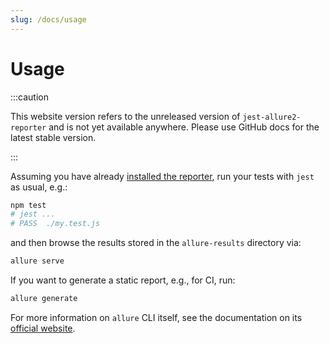 ```yaml
---
slug: /docs/usage
---
```


# Usage

:::caution

This website version refers to the unreleased version of `jest-allure2-reporter` and is not yet available
anywhere. Please use GitHub docs for the latest stable version.

:::

Assuming you have already [installed the reporter][installation], run your tests with `jest` as usual, e.g.:

```bash
npm test
# jest ...
# PASS  ./my.test.js
```

and then browse the results stored in the `allure-results` directory via:

```bash
allure serve
```

If you want to generate a static report, e.g., for CI, run:

```bash
allure generate
```

For more information on `allure` CLI itself, see the documentation on its [official website](https://docs.qameta.io/allure/#_get_started).

[installation]: 01-installation.mdx
